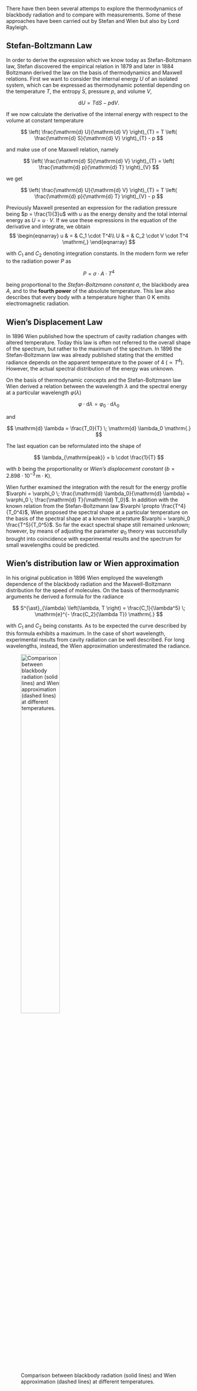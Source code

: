 There have then been several attemps to explore the thermodynamics of blackbody radiation and to compare with measurements. Some of these approaches have been carried out by Stefan and Wien but also by Lord Rayleigh.

::: {.callout-note collapse=true}
## Stefan-Boltzmann Law

In order to derive the expression which we know today as Stefan-Boltzmann law, Stefan discovered the empirical relation in 1879 and later in 1884 Boltzmann derived the law on the basis of thermodynamics and Maxwell relations. First we want to consider the internal energy $U$ of an isolated system, which can be expressed as thermodynamic potential depending on the temperature $T$, the entropy $S$, pressure $p$, and volume $V$,

$$
\mathrm{d} U = T \mathrm{d} S - p \mathrm{d}V \mathrm{.}
$$

If we now calculate the derivative of the internal energy with respect to the volume at constant temperature

$$
\left( \frac{\mathrm{d} U}{\mathrm{d} V} \right)_{T} = T \left( \frac{\mathrm{d} S}{\mathrm{d} V} \right)_{T} - p
$$

and make use of one Maxwell relation, namely

$$
\left( \frac{\mathrm{d} S}{\mathrm{d} V} \right)_{T} = \left( \frac{\mathrm{d} p}{\mathrm{d} T} \right)_{V}
$$

we get

$$
\left( \frac{\mathrm{d} U}{\mathrm{d} V} \right)_{T} = T \left( \frac{\mathrm{d} p}{\mathrm{d} T} \right)_{V} - p
$$

Previously Maxwell presented an expression for the radiation pressure being $p = \frac{1}{3}u$ with $u$ as the energy density and the total internal energy as $U = u\cdot V$. If we use these expressions in the equation of the derivative and integrate, we obtain
$$
\begin{eqnarray}
u & = & C_1 \cdot T^4\\
U & = & C_2 \cdot V \cdot T^4 \mathrm{,}
\end{eqnarray}
$$

with $C_1$ and $C_2$ denoting integration constants. In the modern form we refer to the radiation power $P$ as

$$
P = \sigma \cdot A \cdot T^4
$$

being proportional to the *Stefan-Boltzmann constant* $\sigma$, the blackbody area $A$, and to the **fourth power** of the absolute temperature. This law also describes that every body with a temperature higher than $0 \mbox{ K}$ emits electromagnetic radiation.

## Wien's Displacement Law

In 1896 Wien published how the spectrum of cavity radiation changes with altered temperature. Today this law is often not referred to the overall shape of the spectrum, but rather to the maximum of the spectrum. In 1896 the Stefan-Boltzmann law was already published stating that the emitted radiance depends on the apparent temperature to the power of 4 ($\propto T^4$). However, the actual spectral distribution of the energy was unknown.

On the basis of thermodynamic concepts and the Stefan-Boltzmann law Wien derived a relation between the wavelength $\lambda$ and the spectral energy at a particular wavelength $\varphi \left(\lambda\right)$

$$
\varphi \cdot \mathrm{d} \lambda = \varphi_0 \cdot \mathrm{d} \lambda_0
$$

and

$$
\mathrm{d} \lambda = \frac{T_0}{T} \; \mathrm{d} \lambda_0 \mathrm{.}
$$

The last equation can be reformulated into the shape of

$$
 \lambda_{\mathrm{peak}} = b \cdot \frac{1}{T}
$$

with $b$ being the proportionality or *Wien's displacement constant* ($b = 2.898 \cdot 10^{-3} \, \mathrm{m}\cdot\mathrm{K}$).

Wien further examined the integration with the result for the energy profile $\varphi = \varphi_0 \; \frac{\mathrm{d} \lambda_0}{\mathrm{d} \lambda} = \varphi_0 \; \frac{\mathrm{d} T}{\mathrm{d} T_0}$. In addition with the known relation from the Stefan-Boltzmann law $\varphi \propto \frac{T^4}{T_0^4}$, Wien proposed the spectral shape at a particular temperature on the basis of the spectral shape at a known temperature $\varphi = \varphi_0 \frac{T^5}{T_0^5}$. So far the exact spectral shape still remained unknown; however, by means of adjusting the parameter $\varphi_0$ theory was successfully brought into coincidence with experimental results and the spectrum for small wavelengths could be predicted.

## Wien's distribution law or Wien approximation

In his original publication in 1896 Wien employed the wavelength dependence of the blackbody radiation and the Maxwell-Boltzmann distribution for the speed of molecules. On the basis of thermodynamic arguments he derived a formula for the radiance

$$
S^{\ast}_{\lambda} \left(\lambda, T \right) = \frac{C_1}{\lambda^5} \; \mathrm{e}^{- \frac{C_2}{\lambda T}} \mathrm{.}
$$

with $C_1$ and $C_2$ being constants. As to be expected the curve described by this formula exhibits a maximum. In the case of short wavelength, experimental results from cavity radiation can be well described. For long wavelengths, instead, the Wien approximation underestimated the radiance.

![Comparison between blackbody radiation (solid lines) and Wien approximation (dashed lines) at different temperatures.](img/Lecture20_spectra_planck_wien_comparison.png){width=50%}
:::
